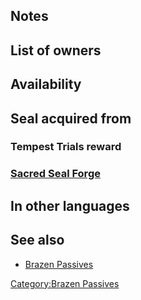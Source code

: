 {{SkillPage Tabs}}{{Passive
|type=A
|exclusive=0
|1name=Brazen Def/Res 1
|1tagid=SID_守備魔防の大覚醒1
|1promotionRarity=4
|1promotionTier=1
|alt1name=Brazen Def Res 1
|1effect=At start of combat, if unit's HP ≤ 80%, grants Def/Res+3 during combat.
|1required=-
|1cost=60
|2name=Brazen Def/Res 2
|2tagid=SID_守備魔防の大覚醒2
|2promotionRarity=5
|2promotionTier=1
|alt2name=Brazen Def Res 2
|2effect=At start of combat, if unit's HP ≤ 80%, grants Def/Res+5 during combat.
|2cost=120
|3name=Brazen Def/Res 3
|3tagid=SID_守備魔防の大覚醒3
|alt3name=Brazen Def Res 3
|3effect=At start of combat, if unit's HP ≤ 80%, grants Def/Res+7 during combat.
|3cost=240
|canUseMove={{MoveList|all}}
|canUseWeapon={{WeaponList|all}}
|properties=random_owner
}}
==Notes==
{{Combat boosts}}
==List of owners==
{{Skill Hero List}}
==Availability==
{{PassiveFocusList}}
{{PassiveDistributionList}}
{{PassiveCombatManualList}}
==Seal acquired from==
===Tempest Trials reward===
{{Tempest Trials seal reward}}
===[[Sacred Seal Forge]]===
{{SealCosts
|seals=Brazen Def/Res 1;Brazen Def/Res 2;Brazen Def/Res 3
|badgeColor=Transparent
|costs1=20;100;20
|costs2=60;200;50
|costs3=400;1000;100
}}
==In other languages==
{{OtherLanguages
|english=Brazen Def/Res
|japanese=守備魔防の大覚醒
|german=Ver./Res. erh.
|spanishEU=Altivez Def/Res
|spanishLA=Altivez Def./Res.
|french=Essor Déf/Rés
|italian=Dif/Res sfront.
|chineseTW=防守魔防大覺醒
|portuguese=Brio Def./Res.
}}
==See also==
* [[Brazen Passives]]
{{Seals Navbox}}
{{Passives Navbox|A}}
[[Category:Brazen Passives]]